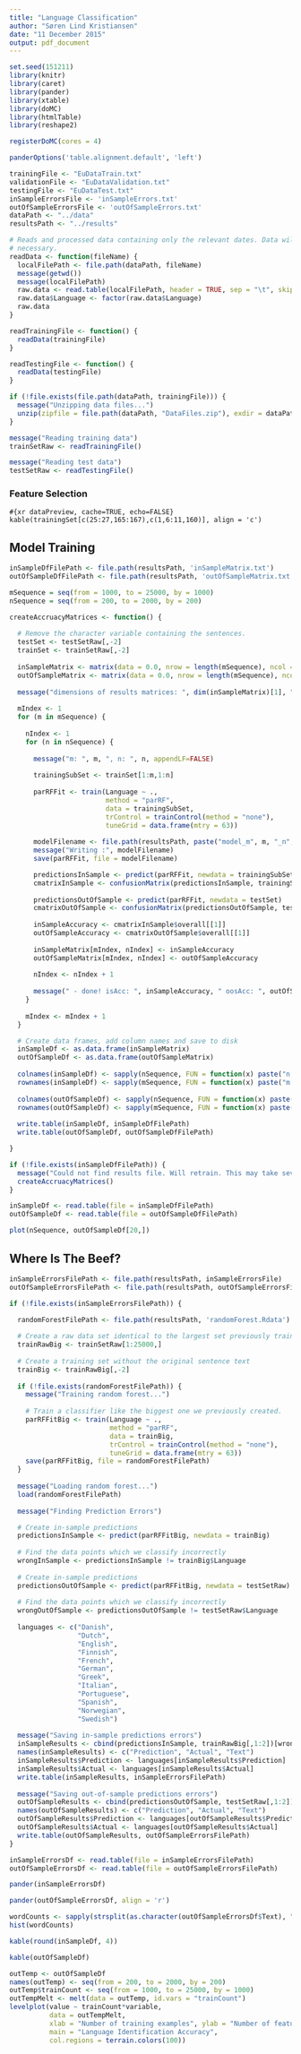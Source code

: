 ```yaml
---
title: "Language Classification"
author: "Søren Lind Kristiansen"
date: "11 December 2015"
output: pdf_document
---
```


```r
set.seed(151211)
library(knitr)
library(caret)
library(pander)
library(xtable)
library(doMC)
library(htmlTable)
library(reshape2)

registerDoMC(cores = 4)

panderOptions('table.alignment.default', 'left')

trainingFile <- "EuDataTrain.txt"
validationFile <- "EuDataValidation.txt"
testingFile <- "EuDataTest.txt"
inSampleErrorsFile <- 'inSampleErrors.txt'
outOfSampleErrorsFile <- 'outOfSampleErrors.txt'
dataPath <- "../data"
resultsPath <- "../results"

# Reads and processed data containing only the relevant dates. Data will be downloaded and processed if
# necessary.
readData <- function(fileName) {
  localFilePath <- file.path(dataPath, fileName)
  message(getwd())
  message(localFilePath)
  raw.data <- read.table(localFilePath, header = TRUE, sep = "\t", skip = 0, nrows = 0, quote = "\"")
  raw.data$Language <- factor(raw.data$Language)
  raw.data
}

readTrainingFile <- function() {
  readData(trainingFile)
}

readTestingFile <- function() {
  readData(testingFile)
}
```

```r
if (!file.exists(file.path(dataPath, trainingFile))) {
  message("Unzipping data files...")
  unzip(zipfile = file.path(dataPath, "DataFiles.zip"), exdir = dataPath)
}

message("Reading training data")
trainSetRaw <- readTrainingFile()

message("Reading test data")
testSetRaw <- readTestingFile()
```

### Feature Selection ###

```#{xr dataPreview, cache=TRUE, echo=FALSE}
kable(trainingSet[c(25:27,165:167),c(1,6:11,160)], align = 'c')
```

## Model Training ##

```r
inSampleDfFilePath <- file.path(resultsPath, 'inSampleMatrix.txt')
outOfSampleDfFilePath <- file.path(resultsPath, 'outOfSampleMatrix.txt')

mSequence = seq(from = 1000, to = 25000, by = 1000)
nSequence = seq(from = 200, to = 2000, by = 200)

createAccruacyMatrices <- function() {
  
  # Remove the character variable containing the sentences.
  testSet <- testSetRaw[,-2]
  trainSet <- trainSetRaw[,-2]
  
  inSampleMatrix <- matrix(data = 0.0, nrow = length(mSequence), ncol = length(nSequence))
  outOfSampleMatrix <- matrix(data = 0.0, nrow = length(mSequence), ncol = length(nSequence))
  
  message("dimensions of results matrices: ", dim(inSampleMatrix)[1], ",", dim(inSampleMatrix)[2])
  
  mIndex <- 1
  for (m in mSequence) {
    
    nIndex <- 1
    for (n in nSequence) {
      
      message("m: ", m, ", n: ", n, appendLF=FALSE)
  
      trainingSubSet <- trainSet[1:m,1:n]
    
      parRFFit <- train(Language ~ .,
                        method = "parRF",
                        data = trainingSubSet,
                        trControl = trainControl(method = "none"),
                        tuneGrid = data.frame(mtry = 63))
      
      modelFilename <- file.path(resultsPath, paste("model_m", m, "_n", n, ".Rdata", sep = ""))
      message("Writing :", modelFilename)
      save(parRFFit, file = modelFilename)

      predictionsInSample <- predict(parRFFit, newdata = trainingSubSet)
      cmatrixInSample <- confusionMatrix(predictionsInSample, trainingSubSet$Language)
    
      predictionsOutOfSample <- predict(parRFFit, newdata = testSet)
      cmatrixOutOfSample <- confusionMatrix(predictionsOutOfSample, testSet$Language)
      
      inSampleAccuracy <- cmatrixInSample$overall[[1]]
      outOfSampleAccuracy <- cmatrixOutOfSample$overall[[1]]
      
      inSampleMatrix[mIndex, nIndex] <- inSampleAccuracy
      outOfSampleMatrix[mIndex, nIndex] <- outOfSampleAccuracy
      
      nIndex <- nIndex + 1
      
      message(" - done! isAcc: ", inSampleAccuracy, " oosAcc: ", outOfSampleAccuracy)
    }
    
    mIndex <- mIndex + 1
  }

  # Create data frames, add column names and save to disk
  inSampleDf <- as.data.frame(inSampleMatrix)
  outOfSampleDf <- as.data.frame(outOfSampleMatrix)
  
  colnames(inSampleDf) <- sapply(nSequence, FUN = function(x) paste("n.", x, sep = ''))
  rownames(inSampleDf) <- sapply(mSequence, FUN = function(x) paste("m.", x, sep = ''))
  
  colnames(outOfSampleDf) <- sapply(nSequence, FUN = function(x) paste("n.", x, sep = ''))
  rownames(outOfSampleDf) <- sapply(mSequence, FUN = function(x) paste("m.", x, sep = ''))
  
  write.table(inSampleDf, inSampleDfFilePath)
  write.table(outOfSampleDf, outOfSampleDfFilePath)

}

if (!file.exists(inSampleDfFilePath)) {
  message("Could not find results file. Will retrain. This may take several days.")
  createAccruacyMatrices()
}

inSampleDf <- read.table(file = inSampleDfFilePath)
outOfSampleDf <- read.table(file = outOfSampleDfFilePath)
```

```r
plot(nSequence, outOfSampleDf[20,])
```

## Where Is The Beef? ##
```r
inSampleErrorsFilePath <- file.path(resultsPath, inSampleErrorsFile)
outOfSampleErrorsFilePath <- file.path(resultsPath, outOfSampleErrorsFile)

if (!file.exists(inSampleErrorsFilePath)) {

  randomForestFilePath <- file.path(resultsPath, 'randomForest.Rdata')
  
  # Create a raw data set identical to the largest set previously trained on.
  trainRawBig <- trainSetRaw[1:25000,]
  
  # Create a training set without the original sentence text
  trainBig <- trainRawBig[,-2]
  
  if (!file.exists(randomForestFilePath)) {
    message("Training random forest...")
    
    # Train a classifier like the biggest one we previously created.
    parRFFitBig <- train(Language ~ .,
                         method = "parRF",
                         data = trainBig,
                         trControl = trainControl(method = "none"),
                         tuneGrid = data.frame(mtry = 63))
    save(parRFFitBig, file = randomForestFilePath)
  }
  
  message("Loading random forest...")
  load(randomForestFilePath)
  
  message("Finding Prediction Errors")

  # Create in-sample predictions
  predictionsInSample <- predict(parRFFitBig, newdata = trainBig)
  
  # Find the data points which we classify incorrectly
  wrongInSample <- predictionsInSample != trainBig$Language
  
  # Create in-sample predictions
  predictionsOutOfSample <- predict(parRFFitBig, newdata = testSetRaw)
  
  # Find the data points which we classify incorrectly
  wrongOutOfSample <- predictionsOutOfSample != testSetRaw$Language
  
  languages <- c("Danish",
                 "Dutch",
                 "English",
                 "Finnish",
                 "French",
                 "German",
                 "Greek",
                 "Italian",
                 "Portuguese",
                 "Spanish",
                 "Norwegian",
                 "Swedish")
  
  message("Saving in-sample predictions errors")
  inSampleResults <- cbind(predictionsInSample, trainRawBig[,1:2])[wrongInSample,]
  names(inSampleResults) <- c("Prediction", "Actual", "Text")
  inSampleResults$Prediction <- languages[inSampleResults$Prediction]
  inSampleResults$Actual <- languages[inSampleResults$Actual]
  write.table(inSampleResults, inSampleErrorsFilePath)
  
  message("Saving out-of-sample predictions errors")
  outOfSampleResults <- cbind(predictionsOutOfSample, testSetRaw[,1:2])[wrongOutOfSample,]
  names(outOfSampleResults) <- c("Prediction", "Actual", "Text")
  outOfSampleResults$Prediction <- languages[outOfSampleResults$Prediction]
  outOfSampleResults$Actual <- languages[outOfSampleResults$Actual]
  write.table(outOfSampleResults, outOfSampleErrorsFilePath)
}

inSampleErrorsDf <- read.table(file = inSampleErrorsFilePath)
outOfSampleErrorsDf <- read.table(file = outOfSampleErrorsFilePath)
```


```r
pander(inSampleErrorsDf)
```

```r
pander(outOfSampleErrorsDf, align = 'r')
```

```r
wordCounts <- sapply(strsplit(as.character(outOfSampleErrorsDf$Text), " "), FUN = length)
hist(wordCounts)
```

```r
kable(round(inSampleDf, 4))
```

```r
kable(outOfSampleDf)
```


```r
outTemp <- outOfSampleDf
names(outTemp) <- seq(from = 200, to = 2000, by = 200)
outTemp$trainCount <- seq(from = 1000, to = 25000, by = 1000)
outTempMelt <- melt(data = outTemp, id.vars = "trainCount")
levelplot(value ~ trainCount*variable,
          data = outTempMelt,
          xlab = "Number of training examples", ylab = "Number of features",
          main = "Language Identification Accuracy",
          col.regions = terrain.colors(100))

```